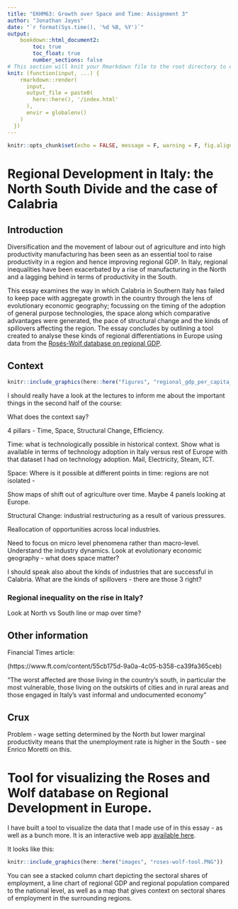 ```yaml
---
title: "EKHM63: Growth over Space and Time: Assignment 3"
author: "Jonathan Jayes"
date: "`r format(Sys.time(), '%d %B, %Y')`"
output:
    bookdown::html_document2:
        toc: true
        toc_float: true
        number_sections: false
# This section will knit your Rmarkdown file to the root directory to easily deploy to Github Pages
knit: (function(input, ...) {
    rmarkdown::render(
      input,
      output_file = paste0(
        here::here(), '/index.html'
      ),
      envir = globalenv()
    )
  })
---
```


```r
knitr::opts_chunk$set(echo = FALSE, message = F, warning = F, fig.align = "center")
```

# Regional Development in Italy: the North South Divide and the case of Calabria

## Introduction

Diversification and the movement of labour out of agriculture and into high productivity manufacturing has been seen as an essential tool to raise productivity in a region and hence improving regional GDP. In Italy, regional inequalities have been exacerbated by a rise of manufacturing in the North and a lagging behind in terms of productivity in the South.

This essay examines the way in which Calabria in Southern Italy has failed to keep pace with aggregate growth in the country through the lens of evolutionary economic geography; focussing on the timing of the adoption of general purpose technologies, the space along which comparative advantages were generated, the pace of structural change and the kinds of spillovers affecting the region. The essay concludes by outlining a tool created to analyse these kinds of regional differentiations in Europe using data from the [Rosés-Wolf database on regional GDP](https://www.wiwi.hu-berlin.de/de/professuren/vwl/wg/roses-wolf-database-on-regional-gdp). 

## Context

```r
knitr::include_graphics(here::here("figures", "regional_gdp_per_capita__line.jpeg"))
```


I should really have a look at the lectures to inform me about the important things in the second half of the course:

What does the context say? 

4 pillars - Time, Space, Structural Change, Efficiency.

Time:
what is technologically possible in historical context.
Show what is available in terms of technology adoption in Italy versus rest of Europe with that dataset I had on technology adoption. Mail, Electricity, Steam, ICT.

Space: 
Where is it possible at different points in time:
regions are not isolated - 

Show maps of shift out of agriculture over time. Maybe 4 panels looking at Europe.

Structural Change:
industrial restructuring as a result of various pressures.

Reallocation of opportunities across local industries. 

Need to focus on micro level phenomena rather than macro-level. Understand the industry dynamics. Look at evolutionary economic geography - what does space matter?

I should speak also about the kinds of industries that are successful in Calabria. What are the kinds of spillovers - there are those 3 right?

### Regional inequality on the rise in Italy?

Look at North vs South line or map over time?

## Other information

Financial Times article:

(https://www.ft.com/content/55cb175d-9a0a-4c05-b358-ca39fa365ceb)

"The worst affected are those living in the country’s south, in particular the most vulnerable, those living on the outskirts of cities and in rural areas and those engaged in Italy’s vast informal and undocumented economy" 

## Crux

Problem - wage setting determined by the North but lower marginal productivity means that the unemployment rate is higher in the South - see Enrico Moretti on this.

# Tool for visualizing the Roses and Wolf database on Regional Development in Europe.

I have built a tool to visualize the data that I made use of in this essay - as well as a bunch more. It is an interactive web app [available here](https://jonathan-jayes.shinyapps.io/Roses-Wolf-database-on-regional-GDP/).

It looks like this: 

```r
knitr::include_graphics(here::here("images", "roses-wolf-tool.PNG"))
```

You can see a stacked column chart depicting the sectoral shares of employment, a line chart of regional GDP and regional population compared to the national level, as well as a map that gives context on sectoral shares of employment in the surrounding regions.
